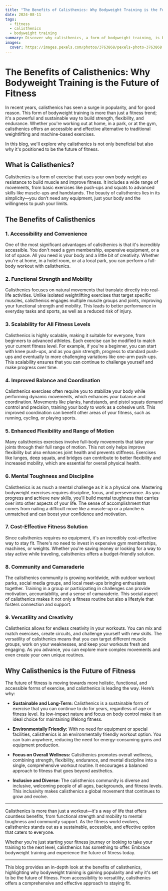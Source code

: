 ```yaml
---
title: "The Benefits of Calisthenics: Why Bodyweight Training is the Future of Fitness"
date: 2024-08-11
tags:
  - fitness
  - calisthenics
  - bodyweight training
summary: Discover why calisthenics, a form of bodyweight training, is becoming the future of fitness. Learn about the numerous benefits that make calisthenics a versatile, accessible, and effective workout option for all fitness levels.
images:
  cover: https://images.pexels.com/photos/3763868/pexels-photo-3763868.jpeg?auto=compress&cs=tinysrgb&w=800
---
```


# The Benefits of Calisthenics: Why Bodyweight Training is the Future of Fitness

In recent years, calisthenics has seen a surge in popularity, and for good reason. This form of bodyweight training is more than just a fitness trend; it's a powerful and sustainable way to build strength, flexibility, and endurance. Whether you're working out at home, in a park, or at the gym, calisthenics offers an accessible and effective alternative to traditional weightlifting and machine-based exercises.

In this blog, we'll explore why calisthenics is not only beneficial but also why it's positioned to be the future of fitness.

## What is Calisthenics?

Calisthenics is a form of exercise that uses your own body weight as resistance to build muscle and improve fitness. It includes a wide range of movements, from basic exercises like push-ups and squats to advanced skills like muscle-ups and handstands. The beauty of calisthenics lies in its simplicity—you don’t need any equipment, just your body and the willingness to push your limits.

## The Benefits of Calisthenics

### 1. **Accessibility and Convenience**

One of the most significant advantages of calisthenics is that it's incredibly accessible. You don't need a gym membership, expensive equipment, or a lot of space. All you need is your body and a little bit of creativity. Whether you're at home, in a hotel room, or at a local park, you can perform a full-body workout with calisthenics.

### 2. **Functional Strength and Mobility**

Calisthenics focuses on natural movements that translate directly into real-life activities. Unlike isolated weightlifting exercises that target specific muscles, calisthenics engages multiple muscle groups and joints, improving your functional strength and mobility. This leads to better performance in everyday tasks and sports, as well as a reduced risk of injury.

### 3. **Scalability for All Fitness Levels**

Calisthenics is highly scalable, making it suitable for everyone, from beginners to advanced athletes. Each exercise can be modified to match your current fitness level. For example, if you're a beginner, you can start with knee push-ups, and as you gain strength, progress to standard push-ups and eventually to more challenging variations like one-arm push-ups. This scalability ensures that you can continue to challenge yourself and make progress over time.

### 4. **Improved Balance and Coordination**

Calisthenics exercises often require you to stabilize your body while performing dynamic movements, which enhances your balance and coordination. Movements like planks, handstands, and pistol squats demand control and precision, training your body to work as a cohesive unit. This improved coordination can benefit other areas of your fitness, such as running, cycling, or playing sports.

### 5. **Enhanced Flexibility and Range of Motion**

Many calisthenics exercises involve full-body movements that take your joints through their full range of motion. This not only helps improve flexibility but also enhances joint health and prevents stiffness. Exercises like lunges, deep squats, and bridges can contribute to better flexibility and increased mobility, which are essential for overall physical health.

### 6. **Mental Toughness and Discipline**

Calisthenics is as much a mental challenge as it is a physical one. Mastering bodyweight exercises requires discipline, focus, and perseverance. As you progress and achieve new skills, you'll build mental toughness that carries over into other aspects of your life. The sense of accomplishment that comes from nailing a difficult move like a muscle-up or a planche is unmatched and can boost your confidence and motivation.

### 7. **Cost-Effective Fitness Solution**

Since calisthenics requires no equipment, it's an incredibly cost-effective way to stay fit. There's no need to invest in expensive gym memberships, machines, or weights. Whether you're saving money or looking for a way to stay active while traveling, calisthenics offers a budget-friendly solution.

### 8. **Community and Camaraderie**

The calisthenics community is growing worldwide, with outdoor workout parks, social media groups, and local meet-ups bringing enthusiasts together. Training in a group or participating in challenges can provide motivation, accountability, and a sense of camaraderie. This social aspect of calisthenics makes it not only a fitness routine but also a lifestyle that fosters connection and support.

### 9. **Versatility and Creativity**

Calisthenics allows for endless creativity in your workouts. You can mix and match exercises, create circuits, and challenge yourself with new skills. The versatility of calisthenics means that you can target different muscle groups, work on your weaknesses, and keep your workouts fresh and engaging. As you advance, you can explore more complex movements and even create your own unique routines.

## Why Calisthenics is the Future of Fitness

The future of fitness is moving towards more holistic, functional, and accessible forms of exercise, and calisthenics is leading the way. Here’s why:

- **Sustainable and Long-Term:** Calisthenics is a sustainable form of exercise that you can continue to do for years, regardless of age or fitness level. Its low-impact nature and focus on body control make it an ideal choice for maintaining lifelong fitness.

- **Environmentally Friendly:** With no need for equipment or special facilities, calisthenics is an environmentally friendly workout option. You can train anywhere, reducing the need for energy-consuming gyms and equipment production.

- **Focus on Overall Wellness:** Calisthenics promotes overall wellness, combining strength, flexibility, endurance, and mental discipline into a single, comprehensive workout routine. It encourages a balanced approach to fitness that goes beyond aesthetics.

- **Inclusive and Diverse:** The calisthenics community is diverse and inclusive, welcoming people of all ages, backgrounds, and fitness levels. This inclusivity makes calisthenics a global movement that continues to grow and evolve.

---

Calisthenics is more than just a workout—it's a way of life that offers countless benefits, from functional strength and mobility to mental toughness and community support. As the fitness world evolves, calisthenics stands out as a sustainable, accessible, and effective option that caters to everyone.

Whether you're just starting your fitness journey or looking to take your training to the next level, calisthenics has something to offer. Embrace bodyweight training and experience the future of fitness today.

---

This blog provides an in-depth look at the benefits of calisthenics, highlighting why bodyweight training is gaining popularity and why it's set to be the future of fitness. From accessibility to versatility, calisthenics offers a comprehensive and effective approach to staying fit.
